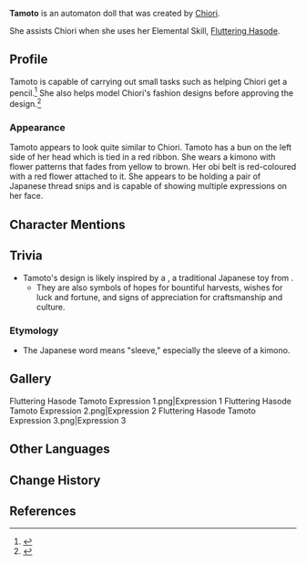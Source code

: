 {{Terminology Infobox
|image        = Fluttering Hasode Tamoto Expression 1.png
|type         = Lore
}}
'''Tamoto''' is an automaton doll that was created by [[Chiori]].

She assists Chiori when she uses her Elemental Skill, [[Fluttering Hasode]].

==Profile== 
Tamoto is capable of carrying out small tasks such as helping Chiori get a pencil.<ref>{{Ref/CS|Chiori|Chiori's Drafts}}</ref> She also helps model Chiori's fashion designs before approving the design.<ref>{{Ref/CS|Chiori|Vision}}</ref> 

===Appearance===
Tamoto appears to look quite similar to Chiori. Tamoto has a bun on the left side of her head which is tied in a red ribbon. She wears a kimono with flower patterns that fades from yellow to brown. Her obi belt is red-coloured with a red flower attached to it. She appears to be holding a pair of Japanese thread snips and is capable of showing multiple expressions on her face.

==Character Mentions==
{{Character Mentions}}

==Trivia==
* Tamoto's design is likely inspired by a {{w|Kokeshi doll}}, a traditional Japanese toy from {{w|Tōhoku region}}.
** They are also symbols of hopes for bountiful harvests, wishes for luck and fortune, and signs of appreciation for craftsmanship and culture.

===Etymology===
* The Japanese word {{ja|{{wt|袂#Japanese|袂}}|tamoto}} means "sleeve," especially the sleeve of a kimono.

==Gallery==
<gallery>
Fluttering Hasode Tamoto Expression 1.png|Expression 1
Fluttering Hasode Tamoto Expression 2.png|Expression 2
Fluttering Hasode Tamoto Expression 3.png|Expression 3
</gallery>

==Other Languages==
{{Other Languages
|default_hidden = 1
|en      = Tamoto
|zhs     = 袖
|zhs_rm  = Xiù
|zht     = 袖
|zht_rm  = Xiù
|ja      = たもと
|ja_rm   = Tamoto
|ko      = 타모토
|es      = Tamoto
|fr      = Tamoto
|ru      = Тамото
|th      = Tamoto
|vi      = Tamoto
|de      = Tamoto
|id      = Tamoto
|pt      = Tamoto
|tr      = Tamoto
|it      = Tamoto
}}

==Change History==
{{Change History|4.5}}

==References==
{{Reflist}}